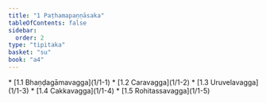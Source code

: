 ```yaml
---
title: "1 Paṭhamapaṇṇāsaka"
tableOfContents: false
sidebar:
  order: 2
type: "tipitaka"
basket: "su"
book: "a4"
---
```



<DynamicBreadcrumb />



<TableOfContents book="a4" section="1">
* [1.1 Bhaṇḍagāmavagga](1/1-1)
* [1.2 Caravagga](1/1-2)
* [1.3 Uruvelavagga](1/1-3)
* [1.4 Cakkavagga](1/1-4)
* [1.5 Rohitassavagga](1/1-5)
</TableOfContents>